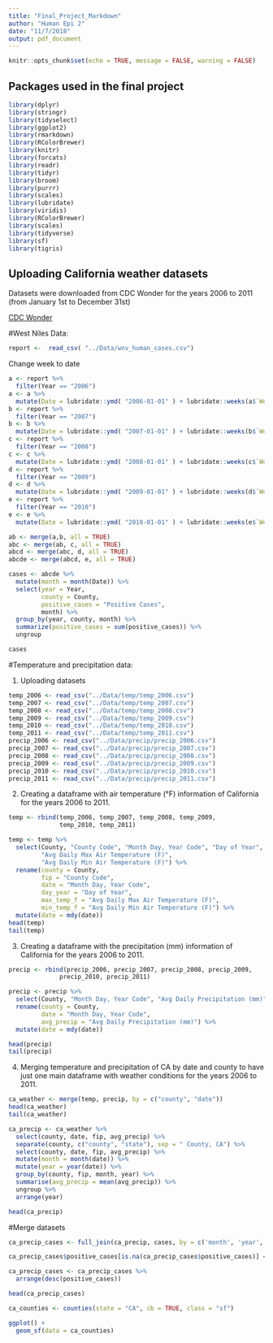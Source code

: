 ```yaml
---
title: "Final_Project_Markdown"
author: "Human Epi 2"
date: "11/7/2018"
output: pdf_document
---
```


```r
knitr::opts_chunk$set(echo = TRUE, message = FALSE, warning = FALSE)
```

## Packages used in the final project
```r
library(dplyr)
library(stringr)
library(tidyselect)
library(ggplot2)
library(rmarkdown)
library(RColorBrewer)
library(knitr)
library(forcats)
library(readr)
library(tidyr)
library(broom)
library(purrr)
library(scales)
library(lubridate)
library(viridis)
library(RColorBrewer)
library(scales)
library(tidyverse)
library(sf)
library(tigris)
```

## Uploading California weather datasets 

Datasets were downloaded from CDC Wonder for the years 2006 to 2011 (from January 1st to December 31st)

[CDC Wonder](https://wonder.cdc.gov/)

#West Niles Data:

```r
report <-  read_csv( "../Data/wnv_human_cases.csv")
```

Change week to date

```r

a <- report %>%
  filter(Year == "2006") 
a <- a %>% 
  mutate(Date = lubridate::ymd( "2006-01-01" ) + lubridate::weeks(a$`Week Reported` - 1 ))
b <- report %>%
  filter(Year == "2007")
b <- b %>% 
  mutate(Date = lubridate::ymd( "2007-01-01" ) + lubridate::weeks(b$`Week Reported` - 1 ))
c <- report %>%
  filter(Year == "2008")
c <- c %>% 
  mutate(Date = lubridate::ymd( "2008-01-01" ) + lubridate::weeks(c$`Week Reported` - 1 ))
d <- report %>%
  filter(Year == "2009")
d <- d %>% 
  mutate(Date = lubridate::ymd( "2009-01-01" ) + lubridate::weeks(d$`Week Reported` - 1 ))
e <- report %>%
  filter(Year == "2010")
e <- e %>% 
  mutate(Date = lubridate::ymd( "2010-01-01" ) + lubridate::weeks(e$`Week Reported` - 1 ))

ab <- merge(a,b, all = TRUE)
abc <- merge(ab, c, all = TRUE)
abcd <- merge(abc, d, all = TRUE)
abcde <- merge(abcd, e, all = TRUE)
```

```r
cases <- abcde %>% 
  mutate(month = month(Date)) %>% 
  select(year = Year, 
         county = County, 
         positive_cases = "Positive Cases",
         month) %>% 
  group_by(year, county, month) %>% 
  summarize(positive_cases = sum(positive_cases)) %>% 
  ungroup

cases  
```

#Temperature and precipitation data: 

1. Uploading datasets

```r
temp_2006 <- read_csv("../Data/temp/temp_2006.csv")
temp_2007 <- read_csv("../Data/temp/temp_2007.csv")
temp_2008 <- read_csv("../Data/temp/temp_2008.csv")
temp_2009 <- read_csv("../Data/temp/temp_2009.csv")
temp_2010 <- read_csv("../Data/temp/temp_2010.csv")
temp_2011 <- read_csv("../Data/temp/temp_2011.csv")
precip_2006 <- read_csv("../Data/precip/precip_2006.csv")
precip_2007 <- read_csv("../Data/precip/precip_2007.csv")
precip_2008 <- read_csv("../Data/precip/precip_2008.csv")
precip_2009 <- read_csv("../Data/precip/precip_2009.csv")
precip_2010 <- read_csv("../Data/precip/precip_2010.csv")
precip_2011 <- read_csv("../Data/precip/precip_2011.csv")

```

2. Creating a dataframe with air temperature (°F) information of California for the years 2006 to 2011.

```r

temp <- rbind(temp_2006, temp_2007, temp_2008, temp_2009, 
              temp_2010, temp_2011)

temp <- temp %>% 
  select(County, "County Code", "Month Day, Year Code", "Day of Year", 
         "Avg Daily Max Air Temperature (F)", 
         "Avg Daily Min Air Temperature (F)") %>% 
  rename(county = County,
         fip = "County Code",
         date = "Month Day, Year Code",
         day_year = "Day of Year",
         max_temp_f = "Avg Daily Max Air Temperature (F)",
         min_temp_f = "Avg Daily Min Air Temperature (F)") %>% 
  mutate(date = mdy(date))
head(temp)
tail(temp)
```

3. Creating a dataframe with the precipitation (mm) information of California for the years 2006 to 2011.

```r

precip <- rbind(precip_2006, precip_2007, precip_2008, precip_2009, 
              precip_2010, precip_2011)

precip <- precip %>%
  select(County, "Month Day, Year Code", "Avg Daily Precipitation (mm)")%>%
  rename(county = County,
         date = "Month Day, Year Code",
         avg_precip = "Avg Daily Precipitation (mm)") %>% 
  mutate(date = mdy(date))

head(precip)
tail(precip)
```

4. Merging temperature and precipitation of CA by date and county to have just one main dataframe with weather conditions for the years 2006 to 2011.

```r

ca_weather <- merge(temp, precip, by = c("county", "date"))
head(ca_weather)
tail(ca_weather)

```

```r

ca_precip <- ca_weather %>% 
  select(county, date, fip, avg_precip) %>% 
  separate(county, c("county", "state"), sep = " County, CA") %>% 
  select(county, date, fip, avg_precip) %>% 
  mutate(month = month(date)) %>% 
  mutate(year = year(date)) %>% 
  group_by(county, fip, month, year) %>% 
  summarise(avg_precip = mean(avg_precip)) %>% 
  ungroup %>% 
  arrange(year)

head(ca_precip) 

```

#Merge datasets

```r

ca_precip_cases <- full_join(ca_precip, cases, by = c('month', 'year', 'county'))

ca_precip_cases$positive_cases[is.na(ca_precip_cases$positive_cases)] <- 0

ca_precip_cases <- ca_precip_cases %>% 
  arrange(desc(positive_cases))

head(ca_precip_cases)
```

```r

ca_counties <- counties(state = "CA", cb = TRUE, class = "sf")

ggplot() + 
  geom_sf(data = ca_counties)
```
